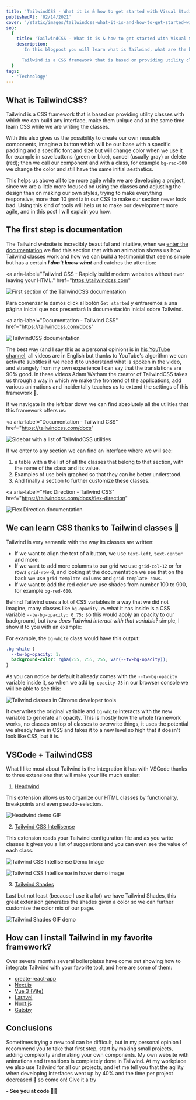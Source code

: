 ```yaml
---
title: 'TailwindCSS - What it is & how to get started with Visual Studio Code'
publishedAt: '02/14/2021'
cover: '/static/images/tailwindcss-what-it-is-and-how-to-get-started-with-visual-studio-code/banner.jpeg'
seo:
  {
    title: 'TailwindCSS - What it is & how to get started with Visual Studio Code',
    description:
      'In this blogpost you will learn what is Tailwind, what are the best VS Code extensions and how to get the most out of it.

      Tailwind is a CSS framework that is based on providing utility classes with which we can build any interface, make them unique and at the same time learn CSS while we are writing the classes.',
  }
tags:
  - 'Technology'
---
```


## What is TailwindCSS?

Tailwind is a CSS framework that is based on providing utility classes with which we can build any interface, make them unique and at the same time learn CSS while we are writing the classes.

With this also gives us the possibility to create our own reusable components, imagine a button which will be our base with a specific padding and a specific font and size but will change color when we use it for example in save buttons (green or blue), cancel (usually gray) or delete (red); then we call our component and with a class, for example `bg-red-500` we change the color and still have the same initial aesthetics.

This helps us above all to be more agile while we are developing a project, since we are a little more focused on using the classes and adjusting the design than on making our own styles, trying to make everything responsive, more than 10 `@media` in our CSS to make our section never look bad. Using this kind of tools will help us to make our development more agile, and in this post I will explain you how.

## The first step is documentation

The Tailwind website is incredibly beautiful and intuitive, when we [enter the documentation](https://tailwindcss.com) we find this section that with an animation shows us how Tailwind classes work and how we can build a testimonial that seems simple but has a certain **_I don't know what_** and catches the attention:

<a
  aria-label="Tailwind CSS - Rapidly build modern websites without ever leaving your HTML."
  href="https://tailwindcss.com"
>
  <Image
    alt="First section of the TailwindCSS documentation"
    height={1001}
    src="/static/images/tailwindcss-what-it-is-and-how-to-get-started-with-visual-studio-code/img1.png"
    objectFit="contain"
    width={1471}
  />
</a>

Para comenzar le damos click al botón `Get started` y entraremos a una página inicial que nos presentará la documentación inicial sobre Tailwind.

<a
  aria-label="Documentation - Tailwind CSS"
  href="https://tailwindcss.com/docs"
>
  <Image
    alt="TailwindCSS documentation"
    height={1001}
    src="/static/images/tailwindcss-what-it-is-and-how-to-get-started-with-visual-studio-code/img2.png"
    width={1471}
  />
</a>

The best way (and I say this as a personal opinion) is in [his YouTube channel](https://www.youtube.com/tailwindlabs), all videos are in English but thanks to YouTube's algorithm we can activate subtitles if we need it to understand what is spoken in the video, and strangely from my own experience I can say that the translations are 90% good. In these videos Adam Watham the creator of TailwindCSS takes us through a way in which we make the frontend of the applications, add various animations and incidentally teaches us to extend the settings of this framework 🎉.

If we navigate in the left bar down we can find absolutely all the utilities that this framework offers us:

<a
  aria-label="Documentation - Tailwind CSS"
  href="https://tailwindcss.com/docs"
>
  <Image
    alt="Sidebar with a list of TailwindCSS utilities"
    height={222}
    src="/static/images/tailwindcss-what-it-is-and-how-to-get-started-with-visual-studio-code/img3.png"
    objectFit="contain"
    width={916}
  />
</a>

If we enter to any section we can find an interface where we will see:

1. a table with a the list of all the classes that belong to that section, with the name of the class and its value.
2. Examples of use bein graphed so that they can be better understood.
3. And finally a section to further customize these classes.

<a
  aria-label="Flex Direction - Tailwind CSS"
  href="https://tailwindcss.com/docs/flex-direction"
>
  <Image
    alt="Flex Direction documentation"
    height={1001}
    src="/static/images/tailwindcss-what-it-is-and-how-to-get-started-with-visual-studio-code/img4.png"
    width={1471}
  />
</a>

## We can learn CSS thanks to Tailwind classes 🤯

Tailwind is very semantic with the way its classes are written:

- If we want to align the text of a button, we use `text-left`, `text-center` and more.
- If we want to add more columns to our grid we use `grid-col-12` or for rows `grid-row-8`, and looking at the documentation we see that on the back we use `grid-template-columns` and `grid-template-rows`.
- If we want to add the red color we use shades from number 100 to 900, for example `bg-red-600`.

Behind Tailwind uses a lot of CSS variables in a way that we did not imagine, many classes like `bg-opacity-75` what it has inside is a CSS variable `--tw-bg-opacity: 0.75;` so this would apply an opacity to our background, but _how does Tailwind interact with that variable?_ simple, I show it to you with an example:

For example, the `bg-white` class would have this output:

```css
.bg-white {
  --tw-bg-opacity: 1;
  background-color: rgba(255, 255, 255, var(--tw-bg-opacity));
}
```

As you can notice by default it already comes with the `--tw-bg-opacity` variable inside it, so when we add `bg-opacity-75` in our browser console we will be able to see this:

<Image
  alt="Tailwind classes in Chrome developer tools"
  height={116}
  src="/static/images/tailwindcss-what-it-is-and-how-to-get-started-with-visual-studio-code/img5.png"
  width={441}
/>

It overwrites the original variable and `bg-white` interacts with the new variable to generate an opacity. This is mostly how the whole framework works, no classes on top of classes to overwrite things, it uses the potential we already have in CSS and takes it to a new level so high that it doesn't look like CSS, but it is.

## VSCode + TailwindCSS

What I like most about Tailwind is the integration it has with VSCode thanks to three extensions that will make your life much easier:

1. [Headwind](https://marketplace.visualstudio.com/items?itemName=heybourn.headwind)

This extension allows us to organize our HTML classes by functionality, breakpoints and even pseudo-selectors.

<Image
  src="https://raw.githubusercontent.com/heybourn/headwind/master/img/explainer.gif"
  alt="Headwind demo GIF"
  width={960}
  height={752}
/>

2. [Tailwind CSS Intellisense](https://marketplace.visualstudio.com/items?itemName=bradlc.vscode-tailwindcss)

This extension reads your Tailwind configuration file and as you write classes it gives you a list of suggestions and you can even see the value of each class.

<Image
  src="https://raw.githubusercontent.com/bradlc/vscode-tailwindcss/master/packages/vscode-tailwindcss/.github/autocomplete.png"
  alt="Tailwind CSS Intellisense Demo Image"
  width={2080}
  height={1170}
/>

<Image
  src="https://raw.githubusercontent.com/bradlc/vscode-tailwindcss/master/packages/vscode-tailwindcss/.github/hover.png"
  alt="Tailwind CSS Intellisense in hover demo image"
  width={2080}
  height={1170}
/>

3. [Tailwind Shades](https://marketplace.visualstudio.com/items?itemName=bourhaouta.tailwindshades)

Last but not least (because I use it a lot) we have Tailwind Shades, this great extension generates the shades given a color so we can further customize the color mix of our page.

<Image
  src="https://raw.githubusercontent.com/bourhaouta/vscode-tailwindshades/master/media/demo.gif"
  alt="Tailwind Shades GIF demo"
  width={874}
  height={520}
/>

## How can I install Tailwind in my favorite framework?

Over several months several boilerplates have come out showing how to integrate Tailwind with your favorite tool, and here are some of them:

- [create-react-app](/blog/configurar-tailwindcss-con-create-react-app)
- [Next.js](https://tailwindcss.com/docs/guides/nextjs)
- [Vue 3 (Vite)](https://tailwindcss.com/docs/guides/vue-3-vite)
- [Laravel](https://tailwindcss.com/docs/guides/laravel)
- [Nuxt.js](https://tailwindcss.com/docs/guides/nuxtjs)
- [Gatsby](https://tailwindcss.com/docs/guides/gatsby)

## Conclusions

Sometimes trying a new tool can be difficult, but in my personal opinion I recommend you to take that first step, start by making small projects, adding complexity and making your own components. My own website with animations and transitions is completely done in Tailwind. At my workplace we also use Tailwind for all our projects, and let me tell you that the agility when developing interfaces went up by 40% and the time per project decreased 🎉 so come on! Give it a try

**- See you at code 👨‍💻**
